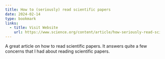 ```yaml
---
title: How to (seriously) read scientific papers
date: 2024-02-14
type: bookmark
links:
  - title: Visit Website
    url: https://www.science.org/content/article/how-seriously-read-scientific-paper
---
```


A great article on how to read scientific papers. It answers quite a few concerns that I had about reading scientific papers.
